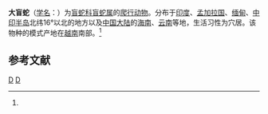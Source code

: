 {{Speciesbox
| taxon = Typhlops diardii
| binomial_authority = (Schlegel, 1839)<ref name='id4553'>{{cite web| url =http://www.bioinfo.cn/db05/BjdwSpecies.php?action=view&id=4553| title =大盲蛇| work =《中国动物物种编目数据库》| publisher =中国科学院微生物研究所| author =中国科学院动物研究所| accessdate =2009-04-11| deadurl =yes| archiveurl =https://web.archive.org/web/20160305003457/http://www.bioinfo.cn/db05/BjdwSpecies.php?action=view&id=4553| archivedate =2016-03-05}}</ref>
| synonyms = * ''Typhlops Diardii'' - Schlegel, 1839
* ''Typhlops Mülleri'' - Schlegel, 1839
* ''Typhlops nigro-albus'' - A.M.C. Duméril & Bibron
* ''Argyrophis bicolor'' - Gray, 1845
* ''Argyrophis Horsfieldii'' - Gray, 1845
* ''Typhlops striolatus'' - Peters, 1861
* ''T''[''yphlops'']. (''Typhlops'') ''nigroalbus'' - Jan, 1863
* ''T''[''yphlops'']. (''Typhlops'') ''Schneideri'' - Jan, 1863
* ''F''[''yphlops'']. (''Typhlops'') ''Diardi'' - Jan, 1863
* ''T''[''yphlops'']. (''Typhlops'') ''Mülleri'' - Jan, 1863
* ''T''[''yphlops'']. ''Diardi'' - Jan & Sordelli, 1864
* ''T''[''yphlops'']. ''bicolor'' - Jan & Sordelli, 1864
* ''T''[''yphlops'']. ''Mülleri'' - Jan & Sordelli, 1864
* ''T''[''yphlops'']. ''nigroalbus'' - Jan & Sordelli, 1864
* ''Typhlops horsfieldii'' - Günther, 1864
* ''T''[''yphlops'']. ''Schneideri'' - Jan & Sordelli, 1865
* ''Tychlpos Diardii'' - Steindachner, 1867
* ''Typhlops barmanus'' - Stoliczka, 1872
* ''Typhlops diardi'' - Boulenger, 1893
* ''Typhlops muelleri'' - Boulenger, 1893
* ''Typhlops nigroalbus'' - Boulenger, 1893
* ''Typhlops schneideri'' - Boulenger, 1893
* ''Typhlops kapaladua'' - Annandale, 1906
* ''Typhlops tephrosoma'' - Wall, 1908
* [''Typhlops diardi''] var. ''cinereus'' - Wall, 1909
* ''Typhlops labialis'' - Waite, 1918
* ''Typhlops diardi diardi'' - M.A. Smith, 1923
* ''Typhlops diardi nigroalbus'' - M.A. Smith, 1923
* ''Typhlops fusconotus'' - Brongersma, 1934
* ''Typhlops diardi mülleri'' - Brongersma, 1934
* ''Typhlops diardi'' - Bourret, 1936
* ''Typhlops d''[''ardi'']. ''tephrosoma'' - Bourret, 1936
* ''Typhlops diardi diardi'' - Hahn, 1980
* ''Typhlops muelleri'' - Hahn, 1980<ref name="McD99">McDiarmid RW, Campbell JA, Touré T. 1999. Snake Species of the World: A Taxonomic and Geographic Reference, vol. 1. Herpetologists' League. 511 pp. ISBN 1-893777-00-6 (series). ISBN 1-893777-01-4 (volume).</ref>
}}

'''大盲蛇'''（[[学名|学名]]：{{lang|la|''Typhlops diardii''}}）为[[盲蛇科|盲蛇科]][[盲蛇属|盲蛇属]]的[[爬行动物|爬行动物]]。分布于[[印度|印度]]、[[孟加拉国|孟加拉国]]、[[缅甸|缅甸]]、[[中印半岛|中印半岛]]北纬16°以北的地方以及[[中国大陆|中国大陆]]的[[海南|海南]]、[[云南|云南]]等地，生活习性为穴居。该物种的模式产地在[[越南|越南]]南部。<ref name='id4553'/>

== 参考文献 ==
{{reflist}}

{{Taxonbar|from=Q2706918}}

[[Category:盲蛇属|D]]
[[Category:1839年描述的动物|D]]